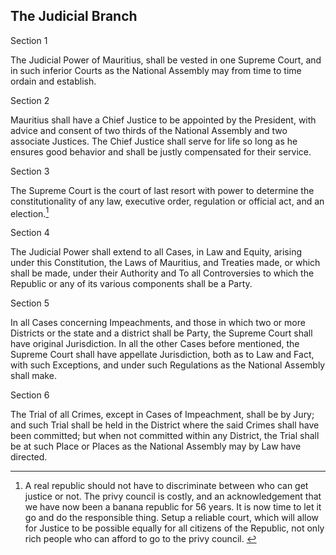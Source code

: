 
:::{.box .bs-right}

# The Judicial Branch
:::

:::{.box .bs-bottom }

:::{.text-center} 
Section 1
:::

The Judicial Power of Mauritius, shall be vested in one Supreme Court, and in such inferior Courts as the National Assembly may from time to time ordain and establish.

:::{.text-center} 
Section 2
:::

Mauritius shall have a Chief Justice to be appointed by the President, with advice and consent of two thirds of the National Assembly and two associate Justices. The Chief Justice shall serve for life so long as he ensures good behavior and shall be justly compensated for their service.

:::{.text-center} 
Section 3
:::

The Supreme Court is the court of last resort with power to determine the constitutionality of any law, executive order, regulation or official act, and an election.^[A real republic should not have to discriminate between who can get justice or not. The privy council is costly, and an acknowledgement that we have now been a banana republic for 56 years. It is now time to let it go and do the responsible thing. Setup a reliable court, which will allow for Justice to be possible equally for all citizens of the Republic, not only rich people who can afford to go to the privy council. ]

:::{.text-center} 
Section 4
:::

The Judicial Power shall extend to all Cases, in Law and Equity, arising under this Constitution, the Laws of Mauritius, and Treaties made, or which shall be made, under their Authority and To all Controversies to which the Republic or any of its various components shall be a Party.

:::{.text-center} 
Section 5
:::

In all Cases concerning Impeachments, and those in which two or more Districts or the state and a district shall be Party, the Supreme Court shall have original Jurisdiction. In all the other Cases before mentioned, the Supreme Court shall have appellate Jurisdiction, both as to Law and Fact, with such Exceptions, and under such Regulations as the National Assembly shall make.

:::{.text-center} 
Section 6
:::

The Trial of all Crimes, except in Cases of Impeachment, shall be by Jury; and such Trial shall be held in the District where the said Crimes shall have been committed; but when not committed within any District, the Trial shall be at such Place or Places as the National Assembly may by Law have directed.

:::